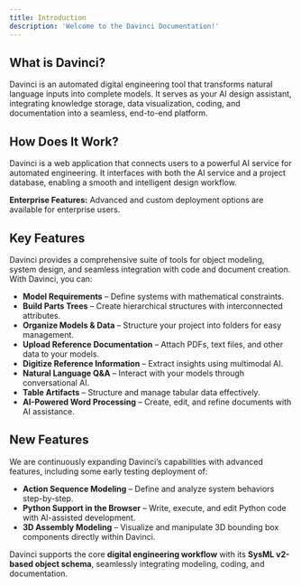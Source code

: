 ```yaml
---
title: Introduction
description: 'Welcome to the Davinci Documentation!'
---
```



## What is Davinci?  

Davinci is an automated digital engineering tool that transforms natural language inputs into complete models. It serves as your AI design assistant, integrating knowledge storage, data visualization, coding, and documentation into a seamless, end-to-end platform.  

## How Does It Work?  

Davinci is a web application that connects users to a powerful AI service for automated engineering. It interfaces with both the AI service and a project database, enabling a smooth and intelligent design workflow.  

<Note>**Enterprise Features:** Advanced and custom deployment options are available for enterprise users.  </Note>

## Key Features  

Davinci provides a comprehensive suite of tools for object modeling, system design, and seamless integration with code and document creation. With Davinci, you can:  

- **Model Requirements** – Define systems with mathematical constraints.  
- **Build Parts Trees** – Create hierarchical structures with interconnected attributes.  
- **Organize Models & Data** – Structure your project into folders for easy management.  
- **Upload Reference Documentation** – Attach PDFs, text files, and other data to your models.  
- **Digitize Reference Information** – Extract insights using multimodal AI.  
- **Natural Language Q&A** – Interact with your models through conversational AI.  
- **Table Artifacts** – Structure and manage tabular data effectively.  
- **AI-Powered Word Processing** – Create, edit, and refine documents with AI assistance.  

## New Features  

We are continuously expanding Davinci’s capabilities with advanced features, including some early testing deployment of:  

- **Action Sequence Modeling** – Define and analyze system behaviors step-by-step.  
- **Python Support in the Browser** – Write, execute, and edit Python code with AI-assisted development.  
- **3D Assembly Modeling** – Visualize and manipulate 3D bounding box components directly within Davinci.  

Davinci supports the core **digital engineering workflow** with its **SysML v2-based object schema**, seamlessly integrating modeling, coding, and documentation.  



